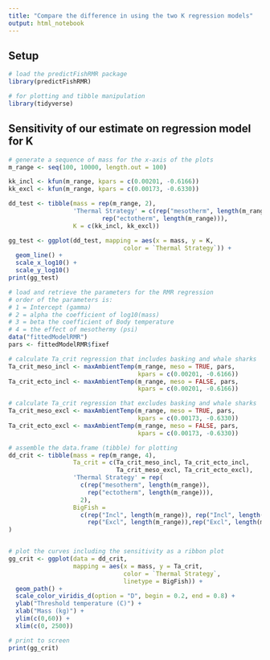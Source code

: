```yaml
---
title: "Compare the difference in using the two K regression models"
output: html_notebook
---
```




## Setup

```r
# load the predictFishRMR package 
library(predictFishRMR)

# for plotting and tibble manipulation
library(tidyverse)

```

## Sensitivity of our estimate on regression model for K



```r

# generate a sequence of mass for the x-axis of the plots
m_range <- seq(100, 10000, length.out = 100)

kk_incl <- kfun(m_range, kpars = c(0.00201, -0.6166))
kk_excl <- kfun(m_range, kpars = c(0.00173, -0.6330))

dd_test <- tibble(mass = rep(m_range, 2), 
                  'Thermal Strategy' = c(rep("mesotherm", length(m_range)), 
                          rep("ectotherm", length(m_range))),
                  K = c(kk_incl, kk_excl))

gg_test <- ggplot(dd_test, mapping = aes(x = mass, y = K, 
                                color = `Thermal Strategy`)) + 
  geom_line() + 
  scale_x_log10() + 
  scale_y_log10()
print(gg_test)

# load and retrieve the parameters for the RMR regression
# order of the parameters is:
# 1 = Intercept (gamma)
# 2 = alpha the coefficient of log10(mass)
# 3 = beta the coefficient of Body temperature
# 4 = the effect of mesothermy (psi)
data("fittedModelRMR")
pars <- fittedModelRMR$fixef

# calculate Ta_crit regression that includes basking and whale sharks
Ta_crit_meso_incl <- maxAmbientTemp(m_range, meso = TRUE, pars, 
                                    kpars = c(0.00201, -0.6166))
Ta_crit_ecto_incl <- maxAmbientTemp(m_range, meso = FALSE, pars, 
                                    kpars = c(0.00201, -0.6166))

# calculate Ta_crit regression that excludes basking and whale sharks
Ta_crit_meso_excl <- maxAmbientTemp(m_range, meso = TRUE, pars, 
                                    kpars = c(0.00173, -0.6330))
Ta_crit_ecto_excl <- maxAmbientTemp(m_range, meso = FALSE, pars, 
                                    kpars = c(0.00173, -0.6330))

# assemble the data.frame (tibble) for plotting
dd_crit <- tibble(mass = rep(m_range, 4), 
                  Ta_crit = c(Ta_crit_meso_incl, Ta_crit_ecto_incl, 
                              Ta_crit_meso_excl, Ta_crit_ecto_excl),
                  'Thermal Strategy' = rep(
                    c(rep("mesotherm", length(m_range)), 
                      rep("ectotherm", length(m_range))), 
                    2),
                  BigFish =
                    c(rep("Incl", length(m_range)), rep("Incl", length(m_range)), 
                      rep("Excl", length(m_range)),rep("Excl", length(m_range)) )
)


# plot the curves including the sensitivity as a ribbon plot
gg_crit <- ggplot(data = dd_crit, 
                  mapping = aes(x = mass, y = Ta_crit, 
                                color = `Thermal Strategy`,
                                linetype = BigFish)) + 
  geom_path() + 
  scale_color_viridis_d(option = "D", begin = 0.2, end = 0.8) + 
  ylab("Threshold temperature (C)") + 
  xlab("Mass (kg)") + 
  ylim(c(0,60)) + 
  xlim(c(0, 2500))

# print to screen
print(gg_crit)

```
